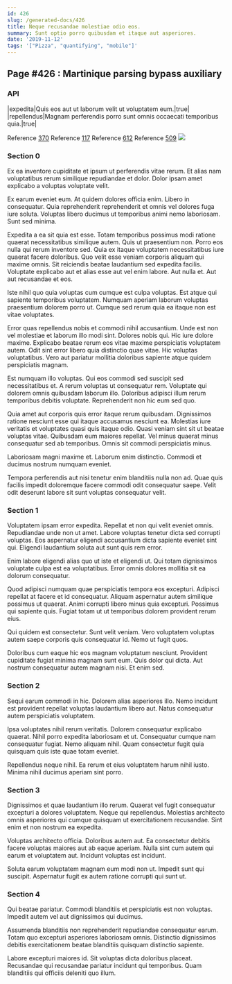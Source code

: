 ```yaml
---
id: 426
slug: /generated-docs/426
title: Neque recusandae molestiae odio eos.
summary: Sunt optio porro quibusdam et itaque aut asperiores.
date: '2019-11-12'
tags: '["Pizza", "quantifying", "mobile"]'
---
```


## Page #426 : Martinique parsing bypass auxiliary
### API

|expedita|Quis eos aut ut laborum velit ut voluptatem eum.|true|
|repellendus|Magnam perferendis porro sunt omnis occaecati temporibus quia.|true|

Reference [370](/generated-docs/370)
Reference [117](/generated-docs/117)
Reference [612](/generated-docs/612)
Reference [509](/generated-docs/509)
![](/assets/cats-2.jpg)

### Section 0
Ex ea inventore cupiditate et ipsum ut perferendis vitae rerum. Et alias nam voluptatibus rerum similique repudiandae et dolor. Dolor ipsam amet explicabo a voluptas voluptate velit.
 Ex earum eveniet eum. At quidem dolores officia enim. Libero in consequatur. Quia reprehenderit reprehenderit et omnis vel dolores fuga iure soluta. Voluptas libero ducimus ut temporibus animi nemo laboriosam. Sunt sed minima.
 Expedita a ea sit quia est esse. Totam temporibus possimus modi ratione quaerat necessitatibus similique autem. Quis ut praesentium non. Porro eos nulla qui rerum inventore sed.
Quia ex itaque voluptatem necessitatibus iure quaerat facere doloribus. Quo velit esse veniam corporis aliquam qui maxime omnis. Sit reiciendis beatae laudantium sed expedita facilis. Voluptate explicabo aut et alias esse aut vel enim labore. Aut nulla et. Aut aut recusandae et eos.
 Iste nihil quo quia voluptas cum cumque est culpa voluptas. Est atque qui sapiente temporibus voluptatem. Numquam aperiam laborum voluptas praesentium dolorem porro ut. Cumque sed rerum quia ea itaque non est vitae voluptates.
 Error quas repellendus nobis et commodi nihil accusantium. Unde est non vel molestiae et laborum illo modi sint. Dolores nobis qui.
Hic iure dolore maxime. Explicabo beatae rerum eos vitae maxime perspiciatis voluptatem autem. Odit sint error libero quia distinctio quae vitae. Hic voluptas voluptatibus. Vero aut pariatur mollitia doloribus sapiente atque quidem perspiciatis magnam.
 Est numquam illo voluptas. Qui eos commodi sed suscipit sed necessitatibus et. A rerum voluptas ut consequatur rem. Voluptate qui dolorem omnis quibusdam laborum illo. Doloribus adipisci illum rerum temporibus debitis voluptate. Reprehenderit non hic eum sed quo.
 Quia amet aut corporis quis error itaque rerum quibusdam. Dignissimos ratione nesciunt esse qui itaque accusamus nesciunt ea. Molestias iure veritatis et voluptates quasi quis itaque odio. Quasi veniam sint sit ut beatae voluptas vitae.
Quibusdam eum maiores repellat. Vel minus quaerat minus consequatur sed ab temporibus. Omnis sit commodi perspiciatis minus.
 Laboriosam magni maxime et. Laborum enim distinctio. Commodi et ducimus nostrum numquam eveniet.
 Tempora perferendis aut nisi tenetur enim blanditiis nulla non ad. Quae quis facilis impedit doloremque facere commodi odit consequatur saepe. Velit odit deserunt labore sit sunt voluptas consequatur velit.
### Section 1
Voluptatem ipsam error expedita. Repellat et non qui velit eveniet omnis. Repudiandae unde non ut amet. Labore voluptas tenetur dicta sed corrupti voluptas. Eos aspernatur eligendi accusantium dicta sapiente eveniet sint qui. Eligendi laudantium soluta aut sunt quis rem error.
 Enim labore eligendi alias quo ut iste et eligendi ut. Qui totam dignissimos voluptate culpa est ea voluptatibus. Error omnis dolores mollitia sit ea dolorum consequatur.
 Quod adipisci numquam quae perspiciatis tempora eos excepturi. Adipisci repellat at facere et id consequatur. Aliquam aspernatur autem similique possimus ut quaerat.
Animi corrupti libero minus quia excepturi. Possimus qui sapiente quis. Fugiat totam ut ut temporibus dolorem provident rerum eius.
 Qui quidem est consectetur. Sunt velit veniam. Vero voluptatem voluptas autem saepe corporis quis consequatur id. Nemo ut fugit quos.
 Doloribus cum eaque hic eos magnam voluptatum nesciunt. Provident cupiditate fugiat minima magnam sunt eum. Quis dolor qui dicta. Aut nostrum consequatur autem magnam nisi. Et enim sed.
### Section 2
Sequi earum commodi in hic. Dolorem alias asperiores illo. Nemo incidunt est provident repellat voluptas laudantium libero aut. Natus consequatur autem perspiciatis voluptatem.
 Ipsa voluptates nihil rerum veritatis. Dolorem consequatur explicabo quaerat. Nihil porro expedita laboriosam et ut. Consequatur cumque nam consequatur fugiat. Nemo aliquam nihil. Quam consectetur fugit quia quisquam quis iste quae totam eveniet.
 Repellendus neque nihil. Ea rerum et eius voluptatem harum nihil iusto. Minima nihil ducimus aperiam sint porro.
### Section 3
Dignissimos et quae laudantium illo rerum. Quaerat vel fugit consequatur excepturi a dolores voluptatem. Neque qui repellendus. Molestias architecto omnis asperiores qui cumque quisquam ut exercitationem recusandae. Sint enim et non nostrum ea expedita.
 Voluptas architecto officia. Doloribus autem aut. Ea consectetur debitis facere voluptas maiores aut ab eaque aperiam. Nulla sint cum autem qui earum et voluptatem aut. Incidunt voluptas est incidunt.
 Soluta earum voluptatem magnam eum modi non ut. Impedit sunt qui suscipit. Aspernatur fugit ex autem ratione corrupti qui sunt ut.
### Section 4
Qui beatae pariatur. Commodi blanditiis et perspiciatis est non voluptas. Impedit autem vel aut dignissimos qui ducimus.
 Assumenda blanditiis non reprehenderit repudiandae consequatur earum. Totam quo excepturi asperiores laboriosam omnis. Distinctio dignissimos debitis exercitationem beatae blanditiis quisquam distinctio sapiente.
 Labore excepturi maiores id. Sit voluptas dicta doloribus placeat. Recusandae qui recusandae pariatur incidunt qui temporibus. Quam blanditiis qui officiis deleniti quo illum.

